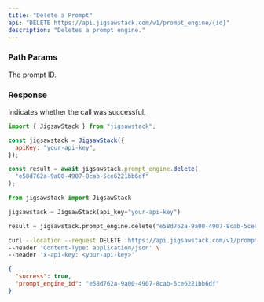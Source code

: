 ```yaml
---
title: "Delete a Prompt"
api: "DELETE https://api.jigsawstack.com/v1/prompt_engine/{id}"
description: "Deletes a prompt engine."
---
```


### Path Params

<ParamField path="id" type="string" required>
  The prompt ID.
</ParamField>

<Snippet file="header.mdx" />

### Response

<ResponseField name="success" type="boolean">
  Indicates whether the call was successful.
</ResponseField>

<RequestExample>

```javascript Node.js
import { JigsawStack } from "jigsawstack";

const jigsawstack = JigsawStack({
  apiKey: "your-api-key",
});

const result = await jigsawstack.prompt_engine.delete(
  "e58d762a-9a00-4907-8cab-5ce6221bb6df"
);
```

```python Python
from jigsawstack import JigsawStack

jigsawstack = JigsawStack(api_key="your-api-key")

result = jigsawstack.prompt_engine.delete("e58d762a-9a00-4907-8cab-5ce6221bb6df")

```

```bash cURL
curl --location --request DELETE 'https://api.jigsawstack.com/v1/prompt_engine/{id}' \
--header 'Content-Type: application/json' \
--header 'x-api-key: <your-api-key>'
```

</RequestExample>

<ResponseExample>

```json Response
{
  "success": true,
  "prompt_engine_id": "e58d762a-9a00-4907-8cab-5ce6221bb6df"
}
```

</ResponseExample>
